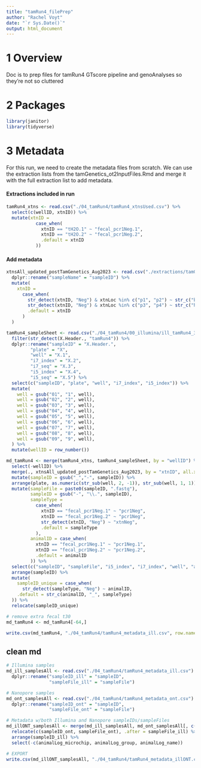 ```yaml
---
title: "tamRun4_filePrep"
author: "Rachel Voyt"
date: "`r Sys.Date()`"
output: html_document
---
```


# 1 Overview

Doc is to prep files for tamRun4 GTscore pipeline and genoAnalyses so they're not so cluttered

# 2 Packages

```r
library(janitor)
library(tidyverse)
```

# 3 Metadata

For this run, we need to create the metadata files from scratch. We can use the extraction lists from the tamGenetics_ot2InputFiles.Rmd and merge it with the full extraction list to add metadata.

#### Extractions included in run

```r
tamRun4_xtns <- read.csv("./04_tamRun4/tamRun4_xtnsUsed.csv") %>%
  select(c(wellID, xtnID)) %>%
  mutate(xtnID = 
           case_when(
             xtnID == "tH2O.1" ~ "fecal_pcr1Neg.1",
             xtnID == "tH2O.2" ~ "fecal_pcr1Neg.2",
             .default = xtnID
           ))
```

#### Add metadata

```r
xtnsAll_updated_postTamGenetics_Aug2023 <- read.csv("./extractions/tamGenetics_xtnsBloodFecalHair_master_updated22Aug2023.csv") %>%
  dplyr::rename("sampleName" = "sampleID") %>%
  mutate(
    xtnID = 
      case_when(
        str_detect(xtnID, "Neg") & xtnLoc %in% c("p1", "p2") ~ str_c("blood_", xtnID),
        str_detect(xtnID, "Neg") & xtnLoc %in% c("p3", "p4") ~ str_c("hair_", xtnID),
        .default = xtnID
      )
  )

tamRun4_sampleSheet <- read.csv("./04_tamRun4/00_illumina/ill_tamRun4_30x3_sampleSheet.csv") %>%
  filter(str_detect(X.Header., "tamRun4")) %>%
  dplyr::rename("sampleID" = "X.Header.",
         "plate" = "X",
         "well" = "X.1",
         "i7_index" = "X.2",
         "i7_seq" = "X.3",
         "i5_index" = "X.4",
         "i5_seq" = "X.5") %>%
  select(c("sampleID", "plate", "well", "i7_index", "i5_index")) %>%
  mutate(
    well = gsub("01", "1", well),
    well = gsub("02", "2", well),
    well = gsub("03", "3", well),
    well = gsub("04", "4", well),
    well = gsub("05", "5", well),
    well = gsub("06", "6", well),
    well = gsub("07", "7", well),
    well = gsub("08", "8", well),
    well = gsub("09", "9", well),
  ) %>%
  mutate(wellID = row_number())

md_tamRun4 <- merge(tamRun4_xtns, tamRun4_sampleSheet, by = "wellID") %>%
  select(-wellID) %>%
  merge(., xtnsAll_updated_postTamGenetics_Aug2023, by = "xtnID", all.x = T) %>%
  mutate(sampleID = gsub("_","-", sampleID)) %>%
  arrange(plate, as.numeric(str_sub(well, 2, -1)), str_sub(well, 1, 1)) %>%
  mutate(sampleFile = paste0(sampleID, ".fastq"),
         sampleID = gsub("-", "\\.", sampleID),
         sampleType = 
           case_when(
             xtnID == "fecal_pcr1Neg.1" ~ "pcr1Neg",
             xtnID == "fecal_pcr1Neg.2" ~ "pcr1Neg",
             str_detect(xtnID, "Neg") ~ "xtnNeg",
             .default = sampleType
           ),
         animalID = case_when(
           xtnID == "fecal_pcr1Neg.1" ~ "pcr1Neg.1",
           xtnID == "fecal_pcr1Neg.2" ~ "pcr1Neg.2",
           .default = animalID
         )) %>%
  select(c("sampleID", "sampleFile", "i5_index", "i7_index", "well", "animalID", "sampleName", "sampleType", "sampleNotes", "lysisDate", "lysisType", "lysisLoc", "lysisRow", "lysisCol", "lysisVol_ul", "lysisDuration", "lysis_prokProp", "lysisProtocol", "lysisNotes", "xtnID", "xtnDate", "xtnYear", "xtnType", "xtnLoc", "eltn", "xtnRow", "xtnCol", "xtnProtocol", "xtnNotes", "qubit_ng.ul", "qubitDate", "pico_ng.ul", "picoDate", "purity_260.280", "purity_260.230", "purityDate", "fieldNotes", "captureDate", "captureYear", "group", "animalName", "species", "sex", "animalLog_microchip", "animalLog_group", "animalLog_name")) %>%
  arrange(sampleID) %>%
  mutate(
    sampleID_unique = case_when(
      str_detect(sampleType, "Neg") ~ animalID,
    .default = str_c(animalID, "_", sampleType)
  )) %>%
  relocate(sampleID_unique)

# remove extra fecal t30
md_tamRun4 <- md_tamRun4[-64,]

write.csv(md_tamRun4, "./04_tamRun4/tamRun4_metadata_ill.csv", row.names = F)
```

## clean md

```r
# Illumina samples
md_ill_samplesAll <- read.csv("./04_tamRun4/tamRun4_metadata_ill.csv") %>%
  dplyr::rename("sampleID_ill" = "sampleID",
                "sampleFile_ill" = "sampleFile")

# Nanopore samples
md_ont_samplesAll <- read.csv("./04_tamRun4/tamRun4_metadata_ont.csv") %>%
  dplyr::rename("sampleID_ont" = "sampleID",
                "sampleFile_ont" = "sampleFile")

# Metadata w/both Illumina and Nanopore sampleIDs/sampleFiles
md_illONT_samplesAll <- merge(md_ill_samplesAll, md_ont_samplesAll[, c("sampleID_unique", "sampleID_ont", "sampleFile_ont")], by = "sampleID_unique") %>%
  relocate(c(sampleID_ont, sampleFile_ont), .after = sampleFile_ill) %>%
  arrange(sampleID_ill) %>%
  select(-c(animalLog_microchip, animalLog_group, animalLog_name))

# EXPORT
write.csv(md_illONT_samplesAll, "./04_tamRun4/tamRun4_metadata_illONT.csv", row.names = F)
```

